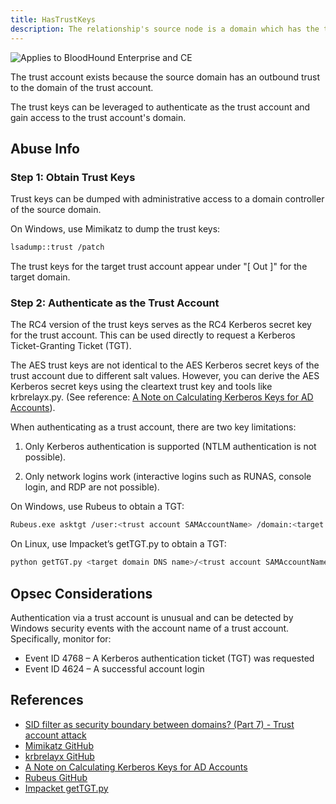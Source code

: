 ---
title: HasTrustKeys
description: The relationship's source node is a domain which has the trust keys for the end node trust account. 
---

<img noZoom src="/assets/enterprise-AND-community-edition-pill-tag.svg" alt="Applies to BloodHound Enterprise and CE"/>

The trust account exists because the source domain has an outbound trust to the domain of the trust account.

The trust keys can be leveraged to authenticate as the trust account and gain access to the trust account's domain.

Abuse Info
----------

### **Step 1: Obtain Trust Keys**

Trust keys can be dumped with administrative access to a domain controller of the source domain.

On Windows, use Mimikatz to dump the trust keys:

```bash
lsadump::trust /patch
```

The trust keys for the target trust account appear under "[ Out ]" for the target domain.

### **Step 2: Authenticate as the Trust Account**

The RC4 version of the trust keys serves as the RC4 Kerberos secret key for the trust account. This can be used directly to request a Kerberos Ticket-Granting Ticket (TGT).

The AES trust keys are not identical to the AES Kerberos secret keys of the trust account due to different salt values. However, you can derive the AES Kerberos secret keys using the cleartext trust key and tools like krbrelayx.py. (See reference: [A Note on Calculating Kerberos Keys for AD Accounts](https://snovvcrash.rocks/2021/05/21/calculating-kerberos-keys.html)).

When authenticating as a trust account, there are two key limitations:

1. Only Kerberos authentication is supported (NTLM authentication is not possible).

2. Only network logins work (interactive logins such as RUNAS, console login, and RDP are not possible).

On Windows, use Rubeus to obtain a TGT:

```bash
Rubeus.exe asktgt /user:<trust account SAMAccountName> /domain:<target domain DNS name> /rc4:<RC4 trust key> /nowrap /ptt
```

On Linux, use Impacket’s getTGT.py to obtain a TGT:

```bash
python getTGT.py <target domain DNS name>/<trust account SAMAccountName> -hashes : <RC4 trust key>
```

Opsec Considerations
----------

Authentication via a trust account is unusual and can be detected by Windows security events with the account name of a trust account. Specifically, monitor for:

* Event ID 4768 – A Kerberos authentication ticket (TGT) was requested
* Event ID 4624 – A successful account login

References
----------
* [SID filter as security boundary between domains? (Part 7) - Trust account attack](https://blog.improsec.com/tech-blog/sid-filter-as-security-boundary-between-domains-part-7-trust-account-attack-from-trusting-to-trusted)
* [Mimikatz GitHub](https://github.com/gentilkiwi/mimikatz)
* [krbrelayx GitHub](https://github.com/dirkjanm/krbrelayx)
* [A Note on Calculating Kerberos Keys for AD Accounts](https://snovvcrash.rocks/2021/05/21/calculating-kerberos-keys.html)
* [Rubeus GitHub](https://github.com/GhostPack/Rubeus)
* [Impacket getTGT.py](https://github.com/fortra/impacket/blob/master/examples/getTGT.py)
